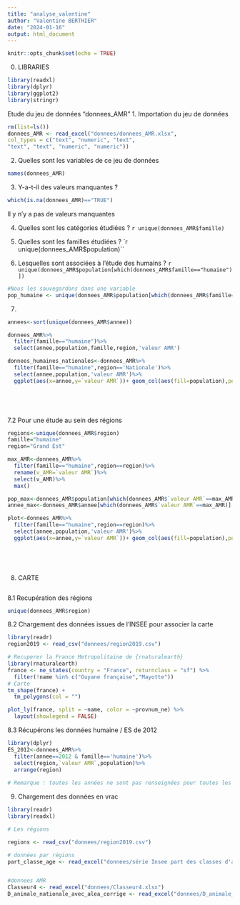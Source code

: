 ```yaml
---
title: "analyse_valentine"
author: "Valentine BERTHIER"
date: "2024-01-16"
output: html_document
---
```


```r
knitr::opts_chunk$set(echo = TRUE)
```


0. LIBRARIES
```r
library(readxl)
library(dplyr)
library(ggplot2)
library(stringr)

```

Etude du jeu de données "donnees_AMR"
1. Importation du jeu de données
```r
rm(list=ls())
donnees_AMR <- read_excel("donnees/donnees_AMR.xlsx", 
col_types = c("text", "numeric", "text", 
"text", "text", "numeric", "numeric"))

```

2. Quelles sont les variables de ce jeu de données
```r
names(donnees_AMR)
```
3. Y-a-t-il des valeurs manquantes ? 
```r
which(is.na(donnees_AMR)=="TRUE")
```
Il y n'y a pas de valeurs manquantes

4. Quelles sont les catégories étudiées ? 
`r unique(donnees_AMR$famille)`

5. Quelles sont les familles étudiées ? 
`r unique(donnees_AMR$population)``

6. Lesquelles sont associées à l'étude des humains ? 
`r unique(donnees_AMR$population[which(donnees_AMR$famille=="humaine")])`

```r
#Nous les sauvegardons dans une variable
pop_humaine <- unique(donnees_AMR$population[which(donnees_AMR$famille=="humaine")])
```

7. 
```r
annees<-sort(unique(donnees_AMR$annee))

donnees_AMR%>%
  filter(famille=="humaine")%>%
  select(annee,population,famille,region,'valeur AMR')

donnees_humaines_nationales<-donnees_AMR%>%
  filter(famille=="humaine",region=='Nationale')%>%
  select(annee,population,'valeur AMR')%>%
  ggplot(aes(x=annee,y=`valeur AMR`))+ geom_col(aes(fill=population),position="dodge")+labs(title = "Etude de la pan-sensibilité aux antibiotiques sur les populations humaines",caption = "Cohorte : population de catégories humaine au niveau National \n Lecture : Les population en ville présentent une sensibilité plus élévée aux antibiotiques de 2012 à 2021 ")



  
```
7.2 Pour une étude au sein des régions 

```r

regions<-unique(donnees_AMR$region)
famille="humaine"
region="Grand Est"

max_AMR<-donnees_AMR%>%
  filter(famille=="humaine",region==region)%>%
  rename(v_AMR=`valeur AMR`)%>%
  select(v_AMR)%>%
  max()

pop_max<-donnees_AMR$population[which(donnees_AMR$`valeur AMR`==max_AMR)]
annee_max<-donnees_AMR$annee[which(donnees_AMR$`valeur AMR`==max_AMR)]

plot<-donnees_AMR%>%
  filter(famille=="humaine",region==region)%>%
  select(annee,population,'valeur AMR')%>%
  ggplot(aes(x=annee,y=`valeur AMR`))+ geom_col(aes(fill=population),position="dodge")+labs(title =str_glue("Etude de la pan-sensibilité aux antibiotiques sur les populations {famille}"),caption =str_glue("Cohorte : population de catégories humaine au niveau {region} \n","Lecture : Au niveau de : {region}, la population qui présente le plus haut taux de sensibilité aux antibiotiques ({max_AMR}) est :{pop_max} et ceci en {annee_max} "))


  
  

```



8. CARTE
```r

```

8.1 Recupération des régions
```r
unique(donnees_AMR$region)
```

8.2 Chargement des données issues de l'INSEE pour associer la carte
```r
library(readr)
region2019 <- read_csv("donnees/region2019.csv")
```

```r
# Recuperer la France Metropolitaine de {rnaturalearth}
library(rnaturalearth)
france <- ne_states(country = "France", returnclass = "sf") %>% 
  filter(!name %in% c("Guyane française","Mayotte"))
# Carte
tm_shape(france) +
  tm_polygons(col = "")

plot_ly(france, split = ~name, color = ~provnum_ne) %>% 
  layout(showlegend = FALSE) 
```

8.3 Récupérons les données humaine / ES de 2012

```r
library(dplyr)
ES_2012<-donnees_AMR%>%
  filter(annee==2012 & famille=='humaine')%>%
  select(region,`valeur AMR`,population)%>%
  arrange(region)
  
# Remarque : toutes les années ne sont pas renseignées pour toutes les population humaine
```



9. Chargement des données en vrac

```r
library(readr)
library(readxl)

# Les régions 

regions <- read_csv("donnees/region2019.csv")

# données par régions 
part_classe_age <- read_excel("donnees/série Insee part des classes d'age dans population.xlsx")


#donnees AMR
Classeur4 <- read_excel("donnees/Classeur4.xlsx")
D_animale_nationale_avec_alea_corrige <- read_excel("donnees/D_animale_nationale_avec_alea_corrige.xlsx")

```





